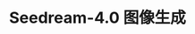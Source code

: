 ---
title: "Seedream-4.0 图像生成"
openapi: './seedream-4.0-image-generate.json POST /v1/images/generations'
---